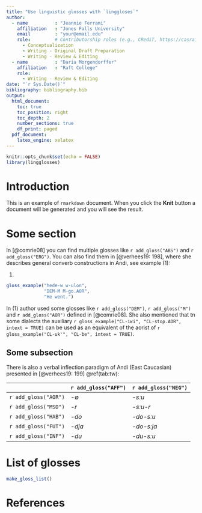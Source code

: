 ```yaml
---
title: "Use linguistic glosses with `linggloses`"
author: 
  - name          : "Jeannie Ferrami"
    affiliation   : "Jones Falls University"
    email         : "your@email.edu"
    role:         # Contributorship roles (e.g., CRediT, https://casrai.org/credit/)
      - Conceptualization
      - Writing - Original Draft Preparation
      - Writing - Review & Editing
  - name          : "Daria Morgendorffer"
    affiliation   : "Raft College"
    role:
      - Writing - Review & Editing
date: "`r Sys.Date()`"
bibliography: bibliography.bib
output: 
  html_document:
    toc: true
    toc_position: right
    toc_depth: 2
    number_sections: true
    df_print: paged
  pdf_document:
    latex_engine: xelatex
---
```


```r
knitr::opts_chunk$set(echo = FALSE)
library(lingglosses)
```

# Introduction

This is an example of `rmarkdown` document. When you click the **Knit** button a document will be generated and you will see the result.

# Some section

In [@comrie08] you can find multiple glosses like `r add_gloss("ABS")` and `r add_gloss("ERG")`. You can also find them in [@verhees19: 198], where she describes general converb constructions in Andi, see example (@andi_example):

(@andi_example)
```r
gloss_example("hede-w w-ulon",
              "DEM-M M-go.AOR",
              "He went.")
```

In (@andi_example) author used some glosses like `r add_gloss("DEM")`, `r add_gloss("M")` and `r add_gloss("AOR")` defined in [@comrie08]. She also mentioned that tn some dialects the auxiliary `r gloss_example("CL-iʁi", "CL-stop.AOR", intext = TRUE)` can be used as an equivalent of the aorist of `r gloss_example("CL-uk'", "CL-be", intext = TRUE)`. 

## Some subsection

There is also a verbal inflection paradigm of Andi (East Caucasian) presented in [@verhees19: 199] \@ref(tab:tw):

|                      | `r add_gloss("AFF")` | `r add_gloss("NEG")` |
|----------------------|----------------------|----------------------|
| `r add_gloss("AOR")` | -∅                   | *-sːu*               |
| `r add_gloss("MSD")` | *-r*                 | *-sːu-r*             |
| `r add_gloss("HAB")` | *-do*                | *-do-sːu*            |
| `r add_gloss("FUT")` | *-dja*               | *-do-sːja*           |
| `r add_gloss("INF")` | *-du*                | *-du-sːu*            |
  

# List of glosses
```r
make_gloss_list()
```

# References
